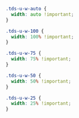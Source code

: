 <Meta title="Utilities/Utility Classes/Width" />

```css
.tds-u-w-auto {
  width: auto !important;
}

.tds-u-w-100 {
  width: 100% !important;
}

.tds-u-w-75 {
  width: 75% !important;
}

.tds-u-w-50 {
  width: 50% !important;
}

.tds-u-w-25 {
  width: 25% !important;
}
```

